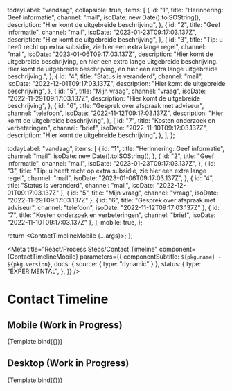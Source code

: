 
  todayLabel: "vandaag",
  collapsible: true,
  items: [
    {
      id: "1",
      title: "Herinnering: Geef informatie",
      channel: "mail",
      isoDate: new Date().toISOString(),
      description: "Hier komt de uitgebreide beschrijving",
    },
    {
      id: "2",
      title: "Geef informatie",
      channel: "mail",
      isoDate: "2023-01-23T09:17:03.137Z",
      description: "Hier komt de uitgebreide beschrijving",
    },
    {
      id: "3",
      title: "Tip: u heeft recht op extra subsidie, zie hier een extra lange regel",
      channel: "mail",
      isoDate: "2023-01-06T09:17:03.137Z",
      description:
        "Hier komt de uitgebreide beschrijving, en hier een extra lange uitgebreide beschrijving. Hier komt de uitgebreide beschrijving, en hier een extra lange uitgebreide beschrijving.",
    },
    {
      id: "4",
      title: "Status is veranderd",
      channel: "mail",
      isoDate: "2022-12-01T09:17:03.137Z",
      description: "Hier komt de uitgebreide beschrijving",
    },
    {
      id: "5",
      title: "Mijn vraag",
      channel: "vraag",
      isoDate: "2022-11-29T09:17:03.137Z",
      description: "Hier komt de uitgebreide beschrijving",
    },
    {
      id: "6",
      title: "Gesprek over afspraak met adviseur",
      channel: "telefoon",
      isoDate: "2022-11-12T09:17:03.137Z",
      description: "Hier komt de uitgebreide beschrijving",
    },
    {
      id: "7",
      title: "Kosten onderzoek en verbeteringen",
      channel: "brief",
      isoDate: "2022-11-10T09:17:03.137Z",
      description: "Hier komt de uitgebreide beschrijving",
    },
  ],
};

  todayLabel: "vandaag",
  items: [
    {
      id: "1",
      title: "Herinnering: Geef informatie",
      channel: "mail",
      isoDate: new Date().toISOString(),
    },
    {
      id: "2",
      title: "Geef informatie",
      channel: "mail",
      isoDate: "2023-01-23T09:17:03.137Z",
    },
    {
      id: "3",
      title: "Tip: u heeft recht op extra subsidie, zie hier een extra lange regel",
      channel: "mail",
      isoDate: "2023-01-06T09:17:03.137Z",
    },
    { id: "4", title: "Status is veranderd", channel: "mail", isoDate: "2022-12-01T09:17:03.137Z" },
    { id: "5", title: "Mijn vraag", channel: "vraag", isoDate: "2022-11-29T09:17:03.137Z" },
    { id: "6", title: "Gesprek over afspraak met adviseur", channel: "telefoon", isoDate: "2022-11-12T09:17:03.137Z" },
    { id: "7", title: "Kosten onderzoek en verbeteringen", channel: "brief", isoDate: "2022-11-10T09:17:03.137Z" },
  ],
  mobile: true,
};

  return <ContactTimelineMobile {...args}></ContactTimelineMobile>;
};

<Meta
  title="React/Process Steps/Contact Timeline"
  component={ContactTimelineMobile}
  parameters={{
    componentSubtitle: `${pkg.name} - ${pkg.version}`,
    docs: { source: { type: "dynamic" } },
    status: {
      type: "EXPERIMENTAL",
    },
  }}
/>

# Contact Timeline

## Mobile (Work in Progress)

<Canvas>
  <Story name="Mobile (Work in Progress)" args={exampleArgsMobile}>
    {Template.bind({})}
  </Story>
</Canvas>

## Desktop (Work in Progress)

<Canvas>
  <Story name="Desktop (Work in Progress)" args={exampleArgs}>
    {Template.bind({})}
  </Story>
</Canvas>
